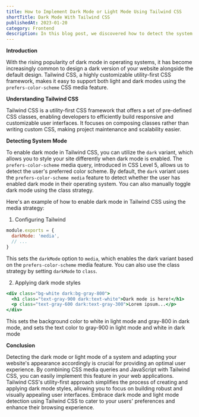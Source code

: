 ```yaml
---
title: How to Implement Dark Mode or Light Mode Using Tailwind CSS
shortTitle: Dark Mode With Tailwind CSS
publishedAt: 2023-01-20
category: Frontend
description: In this blog post, we discovered how to detect the system's preferred mode (dark mode or light mode) using Tailwind CSS. Tailwind CSS, a utility-first CSS framework, streamlines the creation of responsive and customizable user interfaces. By combining CSS media queries and JavaScript, we efficiently determined the system mode by leveraging the prefers-color-scheme media query.
---
```


**Introduction**

With the rising popularity of dark mode in operating systems, it has become increasingly common to design a dark version of your website alongside the default design. Tailwind CSS, a highly customizable utility-first CSS framework, makes it easy to support both light and dark modes using the `prefers-color-scheme` CSS media feature.

**Understanding Tailwind CSS**

Tailwind CSS is a utility-first CSS framework that offers a set of pre-defined CSS classes, enabling developers to efficiently build responsive and customizable user interfaces. It focuses on composing classes rather than writing custom CSS, making project maintenance and scalability easier.

**Detecting System Mode**

To enable dark mode in Tailwind CSS, you can utilize the `dark` variant, which allows you to style your site differently when dark mode is enabled. The `prefers-color-scheme` media query, introduced in CSS Level 5, allows us to detect the user's preferred color scheme. By default, the `dark` variant uses the `prefers-color-scheme media` feature to detect whether the user has enabled dark mode in their operating system. You can also manually toggle dark mode using the class strategy.

Here's an example of how to enable dark mode in Tailwind CSS using the media strategy:

1. Configuring Tailwind

```jsx title="tailwind.config.js"
module.exports = {
  darkMode: 'media',
  // ...
}
```

This sets the `darkMode` option to `media`, which enables the dark variant based on the `prefers-color-scheme` media feature. You can also use the class strategy by setting `darkMode` to `class`.

2. Applying dark mode styles

```jsx showLineNumbers
<div class="bg-white dark:bg-gray-800">
  <h1 class="text-gray-900 dark:text-white">Dark mode is here!</h1>
  <p class="text-gray-600 dark:text-gray-300">Lorem ipsum...</p>
</div>
```

This sets the background color to white in light mode and gray-800 in dark mode, and sets the text color to gray-900 in light mode and white in dark mode

**Conclusion**

Detecting the dark mode or light mode of a system and adapting your website's appearance accordingly is crucial for providing an optimal user experience. By combining CSS media queries and JavaScript with Tailwind CSS, you can easily implement this feature in your web applications. Tailwind CSS's utility-first approach simplifies the process of creating and applying dark mode styles, allowing you to focus on building robust and visually appealing user interfaces. Embrace dark mode and light mode detection using Tailwind CSS to cater to your users' preferences and enhance their browsing experience.
